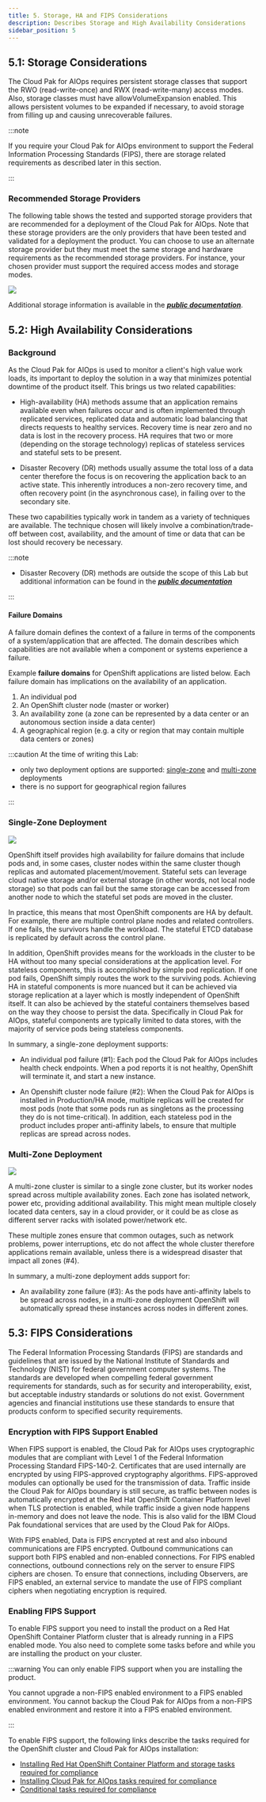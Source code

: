 ```yaml
---
title: 5. Storage, HA and FIPS Considerations
description: Describes Storage and High Availability Considerations
sidebar_position: 5
---
```


## 5.1: Storage Considerations

The Cloud Pak for AIOps requires persistent storage classes that support the RWO
(read-write-once) and RWX (read-write-many) access modes. Also, storage classes
must have allowVolumeExpansion enabled. This allows persistent volumes to be
expanded if necessary, to avoid storage from filling up and causing
unrecoverable failures.

:::note

If you require your Cloud Pak for AIOps environment to support the Federal
Information Processing Standards (FIPS), there are storage related requirements
as described later in this section.

:::

### Recommended Storage Providers

The following table shows the tested and supported storage providers that are
recommended for a deployment of the Cloud Pak for AIOps. Note that these storage
providers are the only providers that have been tested and validated for a
deployment the product. You can choose to use an alternate storage provider but
they must meet the same storage and hardware requirements as the recommended
storage providers. For instance, your chosen provider must support the required
access modes and storage modes.

![](images/storageTable.png)

Additional storage information is available in the
[**_public documentation_**](https://www.ibm.com/docs/en/cloud-paks/cloud-pak-aiops/4.8.1?topic=planning-storage-requirements).

## 5.2: High Availability Considerations

### Background

As the Cloud Pak for AIOps is used to monitor a client's high value work loads,
its important to deploy the solution in a way that minimizes potential downtime
of the product itself. This brings us two related capabilities:

- High-availability (HA) methods assume that an application remains available
  even when failures occur and is often implemented through replicated services,
  replicated data and automatic load balancing that directs requests to healthy
  services. Recovery time is near zero and no data is lost in the recovery
  process. HA requires that two or more (depending on the storage technology)
  replicas of stateless services and stateful sets to be present.

- Disaster Recovery (DR) methods usually assume the total loss of a data center
  therefore the focus is on recovering the application back to an active state.
  This inherently introduces a non-zero recovery time, and often recovery point
  (in the asynchronous case), in failing over to the secondary site.

These two capabilities typically work in tandem as a variety of techniques are
available. The technique chosen will likely involve a combination/trade-off
between cost, availability, and the amount of time or data that can be lost
should recovery be necessary.

:::note

- Disaster Recovery (DR) methods are outside the scope of this Lab but
  additional information can be found in the
  [**_public documentation_**](https://www.ibm.com/docs/en/cloud-paks/cloud-pak-aiops/4.8.1?topic=a-backup-restore)

:::

#### Failure Domains

A failure domain defines the context of a failure in terms of the components of
a system/application that are affected. The domain describes which capabilities
are not available when a component or systems experience a failure.

Example **failure domains** for OpenShift applications are listed below. Each
failure domain has implications on the availability of an application.

1.  An individual pod
2.  An OpenShift cluster node (master or worker)
3.  An availability zone (a zone can be represented by a data center or an
    autonomous section inside a data center)
4.  A geographical region (e.g. a city or region that may contain multiple data
    centers or zones)

:::caution At the time of writing this Lab:

- only two deployment options are supported:
  [single-zone](#single-zone-deployment) and
  [multi-zone](#multi-zone-deployment) deployments
- there is no support for geographical region failures

:::

### Single-Zone Deployment

![](images/single-zone.png)

OpenShift itself provides high availability for failure domains that include
pods and, in some cases, cluster nodes within the same cluster though replicas
and automated placement/movement. Stateful sets can leverage cloud native
storage and/or external storage (in other words, not local node storage) so that
pods can fail but the same storage can be accessed from another node to which
the stateful set pods are moved in the cluster.

In practice, this means that most OpenShift components are HA by default. For
example, there are multiple control plane nodes and related controllers. If one
fails, the survivors handle the workload. The stateful ETCD database is
replicated by default across the control plane.

In addition, OpenShift provides means for the workloads in the cluster to be HA
without too many special considerations at the application level. For stateless
components, this is accomplished by simple pod replication. If one pod fails,
OpenShift simply routes the work to the surviving pods. Achieving HA in stateful
components is more nuanced but it can be achieved via storage replication at a
layer which is mostly independent of OpenShift itself. It can also be achieved
by the stateful containers themselves based on the way they choose to persist
the data. Specifically in Cloud Pak for AIOps, stateful components are typically
limited to data stores, with the majority of service pods being stateless
components.

In summary, a single-zone deployment supports:

- An individual pod failure (#1): Each pod the Cloud Pak for AIOps includes
  health check endpoints. When a pod reports it is not healthy, OpenShift will
  terminate it, and start a new instance.

- An Openshift cluster node failure (#2): When the Cloud Pak for AIOps is
  installed in Production/HA mode, multiple replicas will be created for most
  pods (note that some pods run as singletons as the processing they do is not
  time-critical). In addition, each stateless pod in the product includes proper
  anti-affinity labels, to ensure that multiple replicas are spread across
  nodes.

### Multi-Zone Deployment

![](images/multi-zone.png)

A multi-zone cluster is similar to a single zone cluster, but its worker nodes
spread across multiple availability zones. Each zone has isolated network, power
etc, providing additional availability. This might mean multiple closely located
data centers, say in a cloud provider, or it could be as close as different
server racks with isolated power/network etc.

These multiple zones ensure that common outages, such as network problems, power
interruptions, etc do not affect the whole cluster therefore applications remain
available, unless there is a widespread disaster that impact all zones (#4).

In summary, a multi-zone deployment adds support for:

- An availability zone failure (#3): As the pods have anti-affinity labels to be
  spread across nodes, in a multi-zone deployment OpenShift will automatically
  spread these instances across nodes in different zones.

## 5.3: FIPS Considerations

The Federal Information Processing Standards (FIPS) are standards and guidelines
that are issued by the National Institute of Standards and Technology (NIST) for
federal government computer systems. The standards are developed when compelling
federal government requirements for standards, such as for security and
interoperability, exist, but acceptable industry standards or solutions do not
exist. Government agencies and financial institutions use these standards to
ensure that products conform to specified security requirements.

### Encryption with FIPS Support Enabled

When FIPS support is enabled, the Cloud Pak for AIOps uses cryptographic modules
that are compliant with Level 1 of the Federal Information Processing Standard
FIPS-140-2. Certificates that are used internally are encrypted by using
FIPS-approved cryptography algorithms. FIPS-approved modules can optionally be
used for the transmission of data. Traffic inside the Cloud Pak for AIOps
boundary is still secure, as traffic between nodes is automatically encrypted at
the Red Hat OpenShift Container Platform level when TLS protection is enabled,
while traffic inside a given node happens in-memory and does not leave the node.
This is also valid for the IBM Cloud Pak foundational services that are used by
the Cloud Pak for AIOps.

With FIPS enabled, Data is FIPS encrypted at rest and also inbound
communications are FIPS encrypted. Outbound communications can support both FIPS
enabled and non-enabled connections. For FIPS enabled connections, outbound
connections rely on the server to ensure FIPS ciphers are chosen. To ensure that
connections, including Observers, are FIPS enabled, an external service to
mandate the use of FIPS compliant ciphers when negotiating encryption is
required.

### Enabling FIPS Support

To enable FIPS support you need to install the product on a Red Hat OpenShift
Container Platform cluster that is already running in a FIPS enabled mode. You
also need to complete some tasks before and while you are installing the product
on your cluster.

:::warning You can only enable FIPS support when you are installing the product.

You cannot upgrade a non-FIPS enabled environment to a FIPS enabled environment.
You cannot backup the Cloud Pak for AIOps from a non-FIPS enabled environment
and restore it into a FIPS enabled environment.

:::

To enable FIPS support, the following links describe the tasks required for the
OpenShift cluster and Cloud Pak for AIOps installation:

- [Installing Red Hat OpenShift Container Platform and storage tasks required for compliance](https://www.ibm.com/docs/en/cloud-paks/cloud-pak-aiops/4.8.1?topic=fips-enabling-support-cloud-pak-aiops#preinstall)
- [Installing Cloud Pak for AIOps tasks required for compliance](https://www.ibm.com/docs/en/cloud-paks/cloud-pak-aiops/4.8.1?topic=fips-enabling-support-cloud-pak-aiops#install_tasks)
- [Conditional tasks required for compliance](https://www.ibm.com/docs/en/cloud-paks/cloud-pak-aiops/4.8.1?topic=fips-enabling-support-cloud-pak-aiops#conditional)
